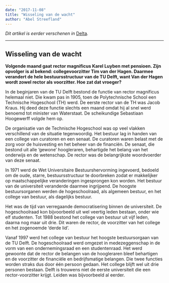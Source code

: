 ```yaml
---
date: "2017-11-08"
title: "Wisseling van de wacht"
author: "Abel Streefland"
---
```


_Dit artikel is eerder verschenen in_ [Delta](https://www.delta.tudelft.nl/article/wisseling-van-de-wacht-0)_._

---

## Wisseling van de wacht

**Volgende maand gaat rector magnificus Karel Luyben met pensioen. Zijn opvolger is al bekend: collegevoorzitter Tim van der Hagen. Daarmee verandert de hele bestuursstructuur van de TU Delft, want Van der Hagen wordt zowel rector als voorzitter. Hoe zat dat vroeger?**

In de beginjaren van de TU Delft bestond de functie van rector magnificus helemaal niet. Die kwam pas in 1905, toen de Polytechnische School een Technische Hogeschool (TH) werd. De eerste rector van de TH was Jacob Kraus. Hij deed deze functie slechts een maand omdat hij al snel werd benoemd tot minister van Waterstaat. De scheikundige Sebastiaan Hoogewerff volgde hem op.

De organisatie van de Technische Hogeschool was op veel vlakken verschillend van de situatie tegenwoordig. Het bestuur lag in handen van een college van curatoren en een senaat. De curatoren waren belast met de zorg voor de huisvesting en het beheer van de financiën. De senaat, die bestond uit alle ‘gewone’ hoogleraren, behartigde het belang van het onderwijs en de wetenschap. De rector was de belangrijkste woordvoerder van deze senaat.

In 1971 werd de Wet Universitaire Bestuurshervorming ingevoerd, bedoeld om de oude, starre, bestuursstructuur te doorbreken zodat er makkelijker op maatschappelijke veranderingen ingesprongen kon worden. Het bestuur van de universiteit veranderde daarmee ingrijpend. De hoogste bestuursorganen werden de hogeschoolraad, als algemeen bestuur, en het college van bestuur, als dagelijks bestuur.

Het was de tijd van verregaande democratisering binnen de universiteit. De hogeschoolraad kon bijvoorbeeld uit wel veertig leden bestaan, onder wie elf studenten. Tot 1988 bestond het college van bestuur uit vijf leden, daarna nog maar uit drie. Dit waren de rector, de voorzitter van het college en het zogenoemde ‘derde lid’.

Vanaf 1997 werd het college van bestuur het hoogste bestuursorgaan van de TU Delft. De hogeschoolraad werd omgezet in medezeggenschap in de vorm van een ondernemingsraad en een studentenraad. Het werd gewoonte dat de rector de belangen van de hoogleraren bleef behartigen en de voorzitter de financiële en bedrijfsmatige belangen. Die twee functies worden straks dus door één persoon gedaan. Het college blijft wel uit drie personen bestaan. Delft is trouwens niet de eerste universiteit die een rector-voorzitter krijgt. Leiden was bijvoorbeeld al eerder.
